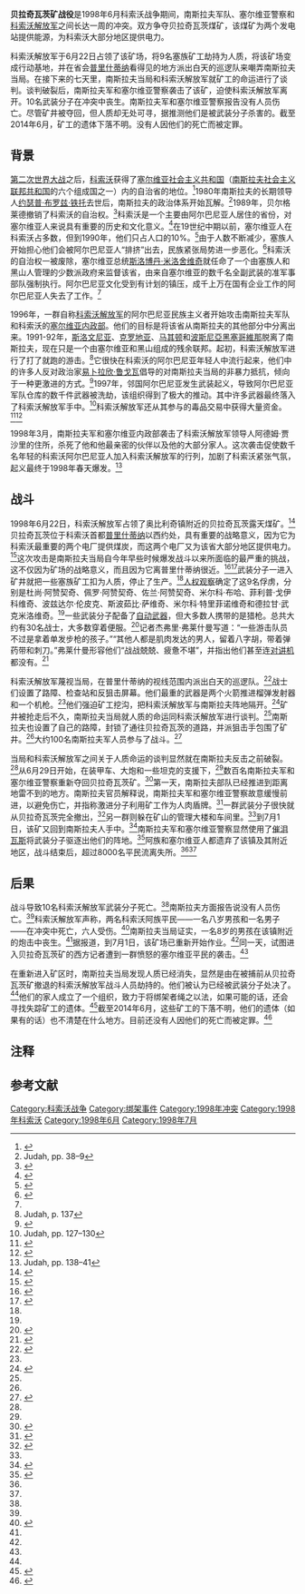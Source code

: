 {{Infobox military conflict
|conflict= 贝拉奇瓦茨矿战役
|partof= [[科索沃战争|科索沃战争]]
| image= Kosovo Power Plant.jpg
| image_size = 300
|caption=[[奥比利奇|奥比利奇]]以外的发电厂
|date= 1998年6月22日至7月1日<br>（{{Age in months, weeks and days|year1=1998|month1=06|day1=22|year2=1998|month2=07|day2=01}}）
|place= {{flag|Federal Republic of Yugoslavia}} [[奥比利奇|奥比利奇]]贝拉奇瓦茨煤矿（今属于科索沃）
|result= 南斯拉夫决定性胜利<ref>{{cite web|publisher=Associated Press|title=Serb forces retake Kosovo Mine|url=http://www.apnewsarchive.com/1998/Serb-Forces-Retake-Kosovo-Mine/id-7e940fa7dcc892b204352ee5bc737bae|date=30 June 1998|access-date=10 May 2013|archive-date=2017-10-10|archive-url=https://web.archive.org/web/20171010054615/http://www.apnewsarchive.com/1998/Serb-Forces-Retake-Kosovo-Mine/id-7e940fa7dcc892b204352ee5bc737bae|dead-url=no}}</ref>
|combatant1= [[File:Coat_of_arms_of_the_Kosovo_Liberation_Army.svg|25px]] [[科索沃解放军|科索沃解放军]]
|combatant2= {{flag|FR Yugoslavia}}
|strength1= 30人
|strength2= 100人
|casualties1= 10人死亡
|casualties2= 无
|casualties3= 9名塞尔维亚矿工被绑架，推测已死亡<br/>2名科索沃阿族平民死亡，6人受伤，{{circa|8000人}}流离失所
}}
{{Campaignbox 科索沃战争}}

'''贝拉奇瓦茨矿战役'''{{efn|{{lang-al|Beteja e Bardhit të Madh}}；{{lang-sh|Bitka za Belaćevački rudnik}}；{{lang-sr-Cyrl|Битка за Белаћевачки рудник}}}}是1998年6月科索沃战争期间，南斯拉夫军队、塞尔维亚警察和[[科索沃解放军|科索沃解放军]]之间长达一周的冲突。双方争夺贝拉奇瓦茨煤矿，该煤矿为两个发电站提供能源，为科索沃大部分地区提供电力。

科索沃解放军于6月22日占领了该矿场，将9名塞族矿工劫持为人质，将该矿场变成行动基地，并在省会[[普里什蒂纳|普里什蒂纳]]看得见的地方派出白天的巡逻队来嘲弄南斯拉夫当局。在接下来的七天里，南斯拉夫当局和科索沃解放军就矿工的命运进行了谈判。谈判破裂后，南斯拉夫军和塞尔维亚警察袭击了该矿，迫使科索沃解放军离开。10名武装分子在冲突中丧生。南斯拉夫军和塞尔维亚警察报告没有人员伤亡。尽管矿井被夺回，但人质却无处可寻，据推测他们是被武装分子杀害的。截至2014年6月，矿工的遗体下落不明。没有人因他们的死亡而被定罪。
== 背景 ==
[[第二次世界大战|第二次世界大战]]之后，[[科索沃|科索沃]]获得了[[塞尔维亚社会主义共和国|塞尔维亚社会主义共和国]]（[[南斯拉夫社会主义联邦共和国|南斯拉夫社会主义联邦共和国]]的六个组成国之一）内的自治省的地位。<ref>{{cite book|last=Judah|first=Tim|year=2002|title=Kosovo: War and Revenge|publisher=Yale University Press|location=[[纽黑文|纽黑文]]|isbn=978-0-300-09725-2|url=https://books.google.com/books?id=sVf1na3FN_UC|page=34|access-date=2021-02-18|archive-date=2019-11-08|archive-url=https://web.archive.org/web/20191108174933/https://books.google.com/books?id=sVf1na3FN_UC|dead-url=no}}</ref>1980年南斯拉夫的长期领导人[[约瑟普·布罗兹·铁托|约瑟普·布罗兹·铁托]]去世后，南斯拉夫的政治体系开始瓦解。<ref>Judah, pp. 38–9</ref>1989年，贝尔格莱德撤销了科索沃的自治权。<ref name="LeBor">{{cite book|author=Adam LeBor|year=2002|title=Milosevic: A Biography|publisher=Yale University Press|location=New Haven, Connecticut|isbn=978-0-300-10317-5|url=https://books.google.com/books?id=ZgLko7wjK04C|page=276}}</ref>科索沃是一个主要由阿尔巴尼亚人居住的省份，对塞尔维亚人来说具有重要的历史和文化意义。<ref>{{cite book|author=Miranda Vickers|year=1999|title=The Albanians: A Modern History|publisher=I.B.Tauris|location=New York|isbn=978-1-86064-541-9|url=https://books.google.com/books?id=IzI0uOZ2j6gC|page=97|access-date=2021-02-18|archive-date=2020-07-16|archive-url=https://web.archive.org/web/20200716044139/https://books.google.com/books?id=IzI0uOZ2j6gC|dead-url=no}}</ref>在19世纪中期以前，塞尔维亚人在科索沃占多数，但到1990年，他们只占人口的10%。<ref>{{cite book|author=James Summers|editor=James Summers|year=2011|title=Kosovo: A Precedent?|chapter=Kosovo: From Yugoslav Province to Disputed Independence|publisher=BRILL|location=[[Leiden|Leiden]], [[Netherlands|Netherlands]]|isbn=978-90-474-2943-2|url=https://books.google.com/books?id=oW2ad7wfz_YC|page=5|access-date=2021-02-18|archive-date=2020-11-21|archive-url=https://web.archive.org/web/20201121141458/https://books.google.com/books?id=oW2ad7wfz_YC|dead-url=no}}</ref>由于人数不断减少，塞族人开始担心他们会被阿尔巴尼亚人“排挤”出去，民族紧张局势进一步恶化。<ref>{{cite book|author1=Jasminka Udovički|author2=James Ridgeway|title=Burn This House: The Making and Unmaking of Yugoslavia|date=31 October 2000|publisher=Duke University Press|location=[[达勒姆_(北卡罗来纳州)|达勒姆]]|isbn=978-0-8223-2590-1|url=https://books.google.com/books?id=GuGe9fy4raoC|page=322|access-date=2021-02-18|archive-date=2020-11-15|archive-url=https://web.archive.org/web/20201115162709/https://books.google.com/books?id=GuGe9fy4raoC|dead-url=no}}</ref>科索沃的自治权一被废除，塞尔维亚总统[[斯洛博丹·米洛舍维奇|斯洛博丹·米洛舍维奇]]就任命了一个由塞族人和黑山人管理的少数派政府来监督该省，由来自塞尔维亚的数千名全副武装的准军事部队强制执行。阿尔巴尼亚文化受到有计划的镇压，成千上万在国有企业工作的阿尔巴尼亚人失去了工作。<ref name="LeBor"/>

1996年，一群自称[[科索沃解放军|科索沃解放军]]的阿尔巴尼亚民族主义者开始攻击南斯拉夫军队和科索沃的[[塞尔维亚内政部|塞尔维亚内政部]]。他们的目标是将该省从南斯拉夫的其他部分中分离出来。1991-92年，[[斯洛文尼亚|斯洛文尼亚]]、[[克罗地亚|克罗地亚]]、[[马其顿|马其顿]]和[[波斯尼亞黑塞哥維那|波斯尼亞黑塞哥維那]]脱离了南斯拉夫，现在只是一个由塞尔维亚和黑山组成的残余联邦。起初，科索沃解放军进行了打了就跑的游击。<ref>Judah, p. 137</ref>它很快在科索沃的阿尔巴尼亚年轻人中流行起来，他们中的许多人反对政治家[[易卜拉欣·鲁戈瓦|易卜拉欣·鲁戈瓦]]倡导的对南斯拉夫当局的非暴力抵抗，倾向于一种更激进的方式。<ref>{{cite book|author=Dušan Janjić|editor1=Charles W. Ingrao|editor2=Thomas A. Emmert|year=2012|title=Confronting the Yugoslav Controversies: A Scholars' Initiative|chapter=Kosovo under the Milošević Regime|edition=2nd|publisher=Purdue University Press|location=[[西拉法叶|西拉法叶]]|isbn=978-1-55753-617-4|url=https://books.google.com/books?id=IDMhDgCJCe0C|page=293|access-date=2021-02-18|archive-date=2020-08-06|archive-url=https://web.archive.org/web/20200806195313/https://books.google.com/books?id=IDMhDgCJCe0C|dead-url=no}}</ref>1997年，邻国阿尔巴尼亚发生武装起义，导致阿尔巴尼亚军队仓库的数千件武器被洗劫，该组织得到了极大的推动。其中许多武器最终落入了科索沃解放军手中。<ref>Judah, pp. 127–130</ref>科索沃解放军还从其参与的毒品交易中获得大量资金。<ref>{{cite book|last=Sörensen|first=Jens Stilhoff|year=2009|title=State Collapse and Reconstruction in the Periphery: Political Economy, Ethnicity and Development in Yugoslavia, Serbia and Kosovo|publisher=Berghahn Books|location=New York City|isbn=978-1-84545-560-6|url=https://books.google.com/books?id=UZXaFrO1AlEC|page=203|access-date=2021-02-18|archive-date=2021-07-06|archive-url=https://web.archive.org/web/20210706033503/https://books.google.com/books?id=UZXaFrO1AlEC|dead-url=no}}</ref><ref>{{cite book|last=Jonsson|first=Michael|editor1-last=Cornell|editor1-first=Svante|editor2-last=Jonsson|editor2-first=Michael|year=2014|title=Conflict, Crime, and the State in Postcommunist Eurasia|chapter=The Kosovo Conflict: From Humanitarian Intervention to State Capture|publisher=University of Pennsylvania Press|location=Philadelphia, Pennsylvania|isbn=978-0-81224-565-3|url=https://books.google.com/books?id=yYpwAgAAQBAJ|page=184|access-date=2021-02-18|archive-date=2021-07-04|archive-url=https://web.archive.org/web/20210704213131/https://books.google.com/books?id=yYpwAgAAQBAJ|dead-url=no}}</ref>

1998年3月，南斯拉夫军和塞尔维亚内政部袭击了科索沃解放军领导人阿德姆·贾沙里的住所，杀死了他和他最亲密的伙伴以及他的大部分家人。这次袭击促使数千名年轻的科索沃阿尔巴尼亚人加入科索沃解放军的行列，加剧了科索沃紧张气氛，起义最终于1998年春天爆发。<ref>Judah, pp. 138–41</ref>

== 战斗 ==
1998年6月22日，科索沃解放军占领了奥比利奇镇附近的贝拉奇瓦茨露天煤矿。<ref name="HRW">{{cite book|author1=Fred Abrahams|author2=Elizabeth Andersen|year=1998|title=Humanitarian Law Violations in Kosovo|publisher=Human Rights Watch|location=New York|isbn=978-1-56432-194-7|url=https://archive.org/details/humanitarianlawv0000abra|page=[https://archive.org/details/humanitarianlawv0000abra/page/81 81]}}</ref>贝拉奇瓦茨位于科索沃首都[[普里什蒂纳|普里什蒂纳]]以西约{{convert|10|km}}处，具有重要的战略意义，因为它为科索沃最重要的两个电厂提供煤炭，而这两个电厂又为该省大部分地区提供电力。<ref name="BBC1">{{cite news|publisher=BBC|title=New Serb offensive in Kosovo|url=http://news.bbc.co.uk/2/hi/europe/122425.stm|date=30 June 1998|access-date=16 November 2015|archive-date=2016-03-06|archive-url=https://web.archive.org/web/20160306054341/http://news.bbc.co.uk/2/hi/europe/122425.stm|dead-url=no}}</ref>这次攻击是南斯拉夫当局自今年早些时候爆发战斗以来所面临的最严重的挑战，这不仅因为矿场的战略意义，而且因为它离普里什蒂纳很近。<ref name="NYT1">{{cite news|author=Chris Hedges|author-link=Chris Hedges|work=The New York Times|title=Serbians Unleash Series of Heavy Attacks Against Albanian Separatists|url=http://partners.nytimes.com/library/world/europe/063098kosovo.html|date=30 June 1998|access-date=15 November 2015|archive-date=2016-03-05|archive-url=https://web.archive.org/web/20160305140338/http://partners.nytimes.com/library/world/europe/063098kosovo.html|dead-url=no}}</ref><ref name="Irish Times">{{cite news|publisher=The Irish Times|title=Animals take over village that changed hands twice|url=http://www.irishtimes.com/news/animals-take-over-village-that-changed-hands-twice-1.169028|date=2 July 1998|access-date=16 November 2015|archive-date=2016-03-05|archive-url=https://web.archive.org/web/20160305161017/http://www.irishtimes.com/news/animals-take-over-village-that-changed-hands-twice-1.169028|dead-url=no}}</ref>武装分子一进入矿井就把一些塞族矿工扣为人质，停止了生产。<ref name="NYT1"/>[[人权观察|人权观察]]确定了这9名俘虏，分别是杜尚·阿赞契奇、佩罗·阿赞契奇、佐兰·阿赞契奇、米尔科·布哈、菲利普·戈伊科维奇、波兹达尔·伦皮克、斯波茹比·萨维奇、米尔科·特里菲诺维奇和德拉甘·武克米洛维奇。<ref name="HRW"/>一些武装分子配备了[[自动武器|自动武器]]，但大多数人携带的是猎枪。总共大约有30名战士，大多数穿着便服。<ref name="Hundley">{{cite news|author=Tom Hundley|publisher=Chicago Tribune|title=Kosovo's Conflict At Doorsteps Of Capital|url=http://articles.chicagotribune.com/1998-06-29/news/9806290060_1_kosovo-liberation-army-albanians-serb|date=29 June 1998|access-date=16 November 2015|archive-date=2015-11-17|archive-url=https://web.archive.org/web/20151117032316/http://articles.chicagotribune.com/1998-06-29/news/9806290060_1_kosovo-liberation-army-albanians-serb|dead-url=no}}</ref>记者杰弗里·弗莱什曼写道：“一些游击队员不过是拿着单发步枪的孩子。”“其他人都是肌肉发达的男人，留着八字胡，带着弹药带和刺刀。”弗莱什曼形容他们“战战兢兢、疲惫不堪”，并指出他们甚至连[[对讲机|对讲机]]都没有。<ref name="Philly">{{cite news|author=Jeffrey Fleishman|publisher=The Philadelphia Inquirer|title=A Ragged Army Fights For Kosovo: Poorly Armed Ethnic Albanian Guerrillas Continue Battling Much Larger Serbian Forces|url=http://articles.philly.com/1998-06-29/news/25727650_1_serbian-farmers-serbian-forces-ethnic-albanian|date=2 July 1998|access-date=16 November 2015|archive-date=2016-03-04|archive-url=https://web.archive.org/web/20160304081349/http://articles.philly.com/1998-06-29/news/25727650_1_serbian-farmers-serbian-forces-ethnic-albanian|dead-url=no}}</ref>

科索沃解放军蔑视当局，在普里什蒂纳的视线范围内派出白天的巡逻队。<ref name="Cornwell">{{cite news|author=Rupert Cornwell|publisher=The Independent|title=New offensive dashes ceasefire hopes|url=https://www.independent.co.uk/news/new-offensive-dashes-ceasefire-hope-1168593.html|date=29 June 1998|access-date=30 December 2015|archive-date=2020-09-25|archive-url=https://web.archive.org/web/20200925010726/http://www.independent.co.uk/news/new-offensive-dashes-ceasefire-hope-1168593.html|dead-url=no}}</ref>战士们设置了路障、检查站和反狙击屏幕。他们最重的武器是两个火箭推进榴弹发射器和一个{{convert|12.7|mm|abbr=on}}机枪。<ref name="Hundley"/>他们强迫矿工挖沟，把科索沃解放军与南斯拉夫阵地隔开。<ref name="The Times">{{cite news|author=Tom Walker|work=The Times|title=Guerrillas in Kosovo 'killed mine hostages'|date=1 July 1998}}</ref>矿井被抢走后不久，南斯拉夫当局就人质的命运同科索沃解放军进行谈判。<ref name="HRW"/>南斯拉夫也设置了自己的路障，封锁了通往贝拉奇瓦茨的道路，并派狙击手包围了矿井。<ref name="Philly"/>大约100名南斯拉夫军人员参与了战斗。<ref>{{cite book|author=Amnesty International|title=Kosovo: The Evidence|year=1998|publisher=Amnesty International|location=London, England|url=https://books.google.com/books?id=-X4hAQAAIAAJ|page=10|isbn=9781873328316}}</ref>

当局和科索沃解放军之间关于人质命运的谈判显然就在南斯拉夫反击之前破裂。<ref name="The Times"/>从6月29日开始，在装甲车、大炮和一些坦克的支援下，<ref name="Cornwell"/>数百名南斯拉夫军和塞尔维亚警察重新夺回贝拉奇瓦茨矿。<ref name="Routledge">{{cite book|author=Adrian Webb|year=2008|title=The Routledge Companion to Central and Eastern Europe Since 1919|publisher=Routledge|location=London|isbn=978-1-13406-521-9|url=https://books.google.com/books?id=qQZ9AgAAQBAJ|page=121}}</ref>第一天，南斯拉夫部队已经推进到距离地雷不到{{convert|600|ft}}的地方。南斯拉夫官员解释说，南斯拉夫军和塞尔维亚警察故意缓慢前进，以避免伤亡，并指称激进分子利用矿工作为人肉盾牌。<ref name="NYT2">{{cite news|author=Chris Hedges|work=The New York Times|title=Fierce Fighting as Serbs Try to Push Rebels From Kosovo Town|url=https://www.nytimes.com/1998/07/01/world/fierce-fighting-as-serbs-try-to-push-rebels-from-kosovo-town.html|date=1 July 1998|access-date=15 November 2015|archive-date=2016-03-08|archive-url=https://web.archive.org/web/20160308104358/http://www.nytimes.com/1998/07/01/world/fierce-fighting-as-serbs-try-to-push-rebels-from-kosovo-town.html|dead-url=no}}</ref>一群武装分子很快就从贝拉奇瓦茨完全撤出，<ref name="RFE">{{cite web|publisher=Radio Free Europe/Radio Liberty|title=Serbia claims success in Belacevac offensive|url=http://www.friends-partners.org/friends/news/omri/1998/07/980701II.html(opt,mozilla,unix,english,,new)|date=1 July 1998|access-date=30 December 2015|archive-url=https://web.archive.org/web/20120314024109/http://www.friends-partners.org/friends/news/omri/1998/07/980701II.html(opt,mozilla,unix,english,,new)|archive-date=2012-03-14|dead-url=yes}}</ref>另一群则躲在矿山的管理大楼和车间里。<ref name="BBC1"/>到7月1日，该矿又回到南斯拉夫人手中。<ref name="BBC2">{{cite news|publisher=BBC|title=Serbs re-take Kosovo mine|url=http://news.bbc.co.uk/2/hi/europe/123661.stm|date=1 July 1998|access-date=16 November 2015|archive-date=2016-03-06|archive-url=https://web.archive.org/web/20160306051009/http://news.bbc.co.uk/2/hi/europe/123661.stm|dead-url=no}}</ref>南斯拉夫军和塞尔维亚警察显然使用了[[催泪瓦斯|催泪瓦斯]]将武装分子驱逐出他们的阵地。<ref>{{cite news|work=Los Angeles Times|title=Serbs Launch Offensive To Retake Mining Town From Kosovo Guerrillas|url=http://articles.chicagotribune.com/1998-06-30/news/9806300065_1_belacevac-serb-sources-ethnic-albanian-sources|date=30 June 1998|access-date=16 November 2015|archive-date=2015-11-17|archive-url=https://web.archive.org/web/20151117030305/http://articles.chicagotribune.com/1998-06-30/news/9806300065_1_belacevac-serb-sources-ethnic-albanian-sources|dead-url=no}}</ref>阿族和塞尔维亚人都遗弃了该镇及其附近地区，战斗结束后，超过8000名平民流离失所。<ref name="NYT1"/><ref name="Irish Times"/>

== 后果 ==
战斗导致10名科索沃解放军武装分子死亡。<ref name="Routledge"/>南斯拉夫方面报告说没有人员伤亡。<ref name="The Times"/>科索沃解放军声称，两名科索沃阿族平民——一名八岁男孩和一名男子——在冲突中死亡，六人受伤。<ref>{{cite news|publisher=Hurriyet Daily News|title=KLA rebels regroup in west Kosovo|url=http://www.hurriyetdailynews.com/kla-rebels-regroup-in-west-kosovo.aspx?pageID=438&n=kla-rebels-regroup-in-west-kosovo-1998-07-02|date=2 July 1998|access-date=16 November 2015|archive-date=2016-03-04|archive-url=https://web.archive.org/web/20160304064734/http://www.hurriyetdailynews.com/kla-rebels-regroup-in-west-kosovo.aspx?pageID=438&n=kla-rebels-regroup-in-west-kosovo-1998-07-02|dead-url=no}}</ref>南斯拉夫当局证实，一名8岁的男孩在该镇附近的炮击中丧生。<ref name="BBC1"/>据报道，到7月1日，该矿场已重新开始作业。<ref name="RFE"/>同一天，试图进入贝拉奇瓦茨矿的西方记者遭到一群愤怒的塞尔维亚平民的袭击。<ref name="NYT1"/>

在重新进入矿区时，南斯拉夫当局发现人质已经消失，显然是由在被捕前从贝拉奇瓦茨矿撤退的科索沃解放军战斗人员劫持的。他们被认为已经被武装分子处决了。<ref name="The Times"/>他们的家人成立了一个组织，致力于将绑架者绳之以法，如果可能的话，还会寻找失踪矿工的遗体。<ref>{{cite web|publisher=Voice of Serbia|title=A gathering in Gracanica in memory of Serbs kidnapped in Kosmet 11 years ago|url=http://glassrbije.org/E/index.php?option=com_content&task=blogcategory&id=13&Itemid=26&limit=15&limitstart=105|date=22 June 2009|access-date=30 December 2015|archive-url=https://web.archive.org/web/20091107105250/http://glassrbije.org/E/index.php?option=com_content&task=blogcategory&id=13&Itemid=26&limit=15&limitstart=105|archive-date=2009-11-07|dead-url=yes}}</ref>截至2014年6月，这些矿工的下落不明，他们的遗体（如果有的话）也不清楚在什么地方。目前还没有人因他们的死亡而被定罪。<ref>{{cite news|publisher=Radio Television of Serbia|title=Godišnjica otmice rudara na Kosovu|trans-title=Anniversary of miners' kidnapping in Kosovo|language=sr|url=http://www.rts.rs/page/stories/sr/story/125/Dru%C5%A1tvo/1628332/Godi%C5%A1njica+otmice+rudara+na+Kosovu.html|date=20 June 2014|access-date=16 November 2015|archive-date=2016-03-04|archive-url=https://web.archive.org/web/20160304081731/http://www.rts.rs/page/stories/sr/story/125/Dru%C5%A1tvo/1628332/Godi%C5%A1njica+otmice+rudara+na+Kosovu.html|dead-url=no}}</ref>

==注释==
{{notelist}}

==参考文献==
{{Reflist|2}}

{{Coord|42|41|24|N|21|04|40|E|display=title|type:city_source:dewiki}}

[[Category:科索沃战争|Category:科索沃战争]]
[[Category:绑架事件|Category:绑架事件]]
[[Category:1998年冲突|Category:1998年冲突]]
[[Category:1998年科索沃|Category:1998年科索沃]]
[[Category:1998年6月|Category:1998年6月]]
[[Category:1998年7月|Category:1998年7月]]